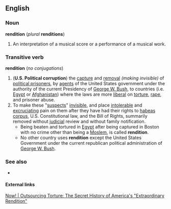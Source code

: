 ==English==
===Noun===
'''rendition''' (''plural'' '''renditions''')
#An interpretation of a musical score or a performance of a musical work.
=== Transitive verb ===
'''rendition''' (''no conjugations'')
# ('''U.S. Political corruption''') the [[capture]] and [[removal]] ''(making invisible)'' of [[:w:political prisoner|political prisoner]]s, by [[agent]]s of the United States government under the authority of the current Presidency of [[:w:George W. Bush|George W. Bush]], to countries (i.e. [[:w:Egypt|Egypt]] or [[:w:Afghanistan|Afghanistan]]) where the laws are more [[liberal]] on [[torture]], [[rape]], and prisoner abuse.
# To make these "[[suspects]]" [[invisible]], and place [[intolerable]] and [[excruciating]] pain on them after they have had their rights to [[:w:habeas corpus|habeas corpus]], U.S. Constitutional law, and the Bill of Rights, summarily removed without [[judicial]] review and without family notification.
#* Being beaten and tortured in [[:w:Egypt|Egypt]] after being captured in Boston with no crime other than being a [[:w:Moslem|Moslem]], is called '''rendition'''. 
#* No other country uses '''rendition''' except the United States Government under the current republican political administration of [[:w:George W. Bush|George W. Bush]].
=== See also ===
*{{pedialite}}
==== External links ====
[http://www.democracynow.org/article.pl?sid=05/02/17/1530242&mode=thread&tid=25Democracy Now! | Outsourcing Torture: The Secret History of America's "Extraordinary Rendition"]